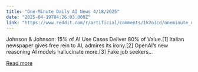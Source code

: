 ```yaml
---
title: "One-Minute Daily AI News 4/18/2025"
date: "2025-04-19T04:26:03.000Z"
link: "https://www.reddit.com/r/artificial/comments/1k2o3cd/oneminute_daily_ai_news_4182025/"
---
```


Johnson & Johnson: 15% of AI Use Cases Deliver 80% of Value.[1]
 Italian newspaper gives free rein to AI, admires its irony.[2]
 OpenAI’s new reasoning AI models hallucinate more.[3]
 Fake job seekers...

[Read more](https://www.reddit.com/r/artificial/comments/1k2o3cd/oneminute_daily_ai_news_4182025/)

